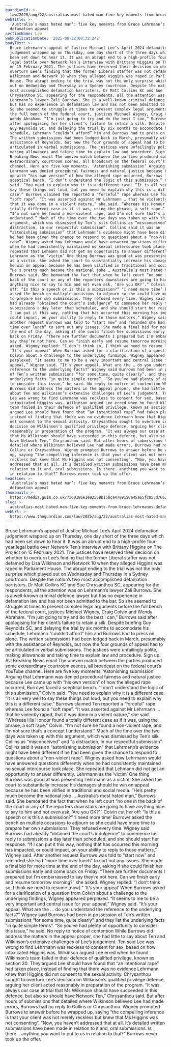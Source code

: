 ```yaml
---
guardianId: >-
  law/2025/aug/22/australias-most-hated-man-five-key-moments-from-bruce-lehrmanns-defamation-appeal-ntwnfb
webTitle: >-
  ‘Australia’s most hated man’: five key moments from Bruce Lehrmann’s
  defamation appeal
sectionName: Law
webPublicationDate: '2025-08-22T09:32:24Z'
bodyText: >-
  Bruce Lehrmann’s appeal of Justice Michael Lee’s April 2024 defamation
  judgement wrapped up on Thursday, one day short of the three days which had
  been set down to hear it. It was an abrupt end to a high-profile four-year
  legal battle over Network Ten’s interview with Brittany Higgins on The Project
  on 15 February 2021. The justices have reserved their decision on whether to
  overturn Lee’s finding that the former Liberal staffer was not defamed by Lisa
  Wilkinson and Network 10 when they alleged Higgins was raped in Parliament
  House. The abrupt ending to the trial was not the only surprise which played
  out on Wednesday and Thursday in a Sydney courtroom. Despite the nation’s two
  most accomplished defamation barristers, Dr Matt Collins KC and Sue
  Chrysanthou SC, appearing for the respondents, all the attention was on
  Lehrmann’s lawyer Zali Burrows. She is a well-known criminal defence lawyer
  but has no experience in defamation law and has not been admitted to the bar.
  So she seemed to struggle at times to present complex legal arguments before
  the full bench of the federal court, justices Michael Wigney, Craig Colvin and
  Wendy Abraham. “I’m just going to try and do the best I can,” Burrows said
  after apologising for her client’s failure to retain a silk. Despite briefing
  Guy Reynolds SC, and delaying the trial by six months to accomodate his
  schedule, Lehrmann “couldn’t afford” him and Burrows had to press on alone.
  The written submissions had been lodged back in March, presumably with the
  assistance of Reynolds, but now the four grounds of appeal had to be
  articulated in verbal submissions. The justices were unfailingly polite,
  making allowances and taking time to explain law and procedure. Sign up: AU
  Breaking News email The uneven match between the parties produced some
  extraordinary courtroom scenes, all broadcast on the federal court’s YouTube
  channel. Here are five key moments. ‘Astonishing submission’ Arguing that
  Lehrmann was denied procedural fairness and natural justice because Lee came
  up with “his own version” of how the alleged rape occurred, Burrows faced a
  sceptical bench. “I don’t understand the logic of this submission,” Colvin
  said. “You need to explain why it is a different case. “It is all very well to
  say these things out loud, but you need to explain why this is a different
  case.” Burrows claimed Ten reported a “forceful” rape whereas Lee found a
  “soft rape”. “It was asserted against Mr Lehrmann … that he violently raped,
  that it was done in a violent nature,” she said. “Whereas His Honour found a
  totally different case as if it was, using the phrase, a soft rape.” Colvin:
  “I’m not sure he found a non-violent rape, and I’m not sure that’s a concept I
  understand.” Much of the time over the two days was taken up with this
  argument, which was dismissed by Ten’s silk Collins as “misconceived” and “a
  distraction, in our respectful submission”. Collins said it was an
  “astonishing submission” that Lehrmann’s evidence might have been different if
  he had been given the chance to respond to questions about a “non-violent
  rape”. Wigney asked how Lehrmann would have answered questions differently
  when he had consistently maintained no sexual intercourse took place. She
  repeated that Lehmann did not get an opportunity to answer differently.
  Lehrmann as the ‘victim’ One thing Burrows was good at was presenting Lehrmann
  as a victim. She asked the court to substantially increase his damages should
  he win on appeal because he has been vilified in traditional and social media.
  “He’s pretty much become the national joke … Australia’s most hated man,”
  Burrows said. She bemoaned the fact that when he left court “no one in the
  back of the court or any of the reporters downstairs are going to have
  anything nice to say to him and not even ask, ‘Are you OK?’.” Colvin cut her
  off: “Is this a speech or is this a submission?” ‘I need more time’ Burrows
  asked the bench on multiple occasions to adjourn so she could have more time
  to prepare her own submissions. They refused every time. Wigney said Burrows
  had already “obtained the court’s indulgence” to commence her reply to
  submissions a day later than scheduled, and she should start her response. “If
  I can put it this way, nothing that has occurred this morning has impacted, or
  could impact, on your ability to reply to those matters,” Wigney said. After
  another request Burrows was told to “start now” and reminded she had “more
  time over lunch” to sort out any issues. She made a final bid for more time at
  the end of the day, asking if she could finish her submissions early and come
  back on Friday. “There are further documents I prepared but I’m embarrassed to
  say they’re not here. Can we finish early and resume tomorrow morning?” she
  asked. Wigney replied: “I don’t think so, I think we need to resume [now].”
  ‘It’s your appeal’ When Burrows asked for a clarification of a question from
  Colvin about a challenge to the underlying findings, Wigney appeared
  perplexed. “It seems to me to be a very important and central issue for your
  appeal,” Wigney said. “It’s your appeal. What are the … do you understand the
  reference to the underlying facts?” Wigney said Burrows had been in possession
  of Ten’s written submissions “for some time, quite clearly”, and they list the
  underlying facts “in quite simple terms”. “So you’ve had plenty of opportunity
  to consider this issue,” he said. No reply to notice of contention While
  Burrows did address the matters in the appeal proper, she had little to say
  about Ten and Wilkinson’s extensive challenges of Lee’s judgement. Ten said
  Lee was wrong to find Lehrmann was reckless to consent for sex, based on how
  intoxicated Higgins was. Wilkinson argued Lee erred when he found Wilkinson’s
  team failed in their defence of qualified privilege, known as section 30. They
  argued Lee should have found that “an intentional rape” had taken place,
  instead of finding that there was no evidence Lehrmann knew that Higgins did
  not consent to the sexual activity. Chrysanthou sought to overturn Lee’s
  decision on Wilkinson’s qualified privilege defence, arguing her client acted
  reasonably in preparation of the program. “It was always our case at trial
  that Ms Wilkinson should have succeeded in this defence, but also so should
  have Network Ten,” Chrysanthou said. But after hours of submissions that
  detailed where Wilkinson believed Lee had made errors, Burrows had no reply to
  Collins or Chrysanthou. Wigney prompted Burrows to answer before he wrapped
  up, saying “the compelling inference is that your client was not merely
  reckless but knew that Ms Higgins was not consenting”. “Now, you haven’t
  addressed that at all. It’s detailed written submissions have been made in
  relation to it and, oral submissions. Is there… anything you want to put to us
  in relation to that?” Burrows never took up the offer.
headline: >-
  ‘Australia’s most hated man’: five key moments from Bruce Lehrmann’s
  defamation appeal
thumbnail: >-
  https://media.guim.co.uk/7260186e1e82568b15bca4789158a45a65fc053d/662_112_4841_3873/500.jpg
slug: >-
  australias-most-hated-man-five-key-moments-from-bruce-lehrmanns-defamation-appeal
webUrl: >-
  https://www.theguardian.com/law/2025/aug/22/australias-most-hated-man-five-key-moments-from-bruce-lehrmanns-defamation-appeal-ntwnfb
---
```

Bruce Lehrmann’s appeal of Justice Michael Lee’s April 2024 defamation judgement wrapped up on Thursday, one day short of the three days which had been set down to hear it. It was an abrupt end to a high-profile four-year legal battle over Network Ten’s interview with Brittany Higgins on The Project on 15 February 2021. The justices have reserved their decision on whether to overturn Lee’s finding that the former Liberal staffer was not defamed by Lisa Wilkinson and Network 10 when they alleged Higgins was raped in Parliament House. The abrupt ending to the trial was not the only surprise which played out on Wednesday and Thursday in a Sydney courtroom. Despite the nation’s two most accomplished defamation barristers, Dr Matt Collins KC and Sue Chrysanthou SC, appearing for the respondents, all the attention was on Lehrmann’s lawyer Zali Burrows. She is a well-known criminal defence lawyer but has no experience in defamation law and has not been admitted to the bar. So she seemed to struggle at times to present complex legal arguments before the full bench of the federal court, justices Michael Wigney, Craig Colvin and Wendy Abraham. “I’m just going to try and do the best I can,” Burrows said after apologising for her client’s failure to retain a silk. Despite briefing Guy Reynolds SC, and delaying the trial by six months to accomodate his schedule, Lehrmann “couldn’t afford” him and Burrows had to press on alone. The written submissions had been lodged back in March, presumably with the assistance of Reynolds, but now the four grounds of appeal had to be articulated in verbal submissions. The justices were unfailingly polite, making allowances and taking time to explain law and procedure. Sign up: AU Breaking News email The uneven match between the parties produced some extraordinary courtroom scenes, all broadcast on the federal court’s YouTube channel. Here are five key moments. ‘Astonishing submission’ Arguing that Lehrmann was denied procedural fairness and natural justice because Lee came up with “his own version” of how the alleged rape occurred, Burrows faced a sceptical bench. “I don’t understand the logic of this submission,” Colvin said. “You need to explain why it is a different case. “It is all very well to say these things out loud, but you need to explain why this is a different case.” Burrows claimed Ten reported a “forceful” rape whereas Lee found a “soft rape”. “It was asserted against Mr Lehrmann … that he violently raped, that it was done in a violent nature,” she said. “Whereas His Honour found a totally different case as if it was, using the phrase, a soft rape.” Colvin: “I’m not sure he found a non-violent rape, and I’m not sure that’s a concept I understand.” Much of the time over the two days was taken up with this argument, which was dismissed by Ten’s silk Collins as “misconceived” and “a distraction, in our respectful submission”. Collins said it was an “astonishing submission” that Lehrmann’s evidence might have been different if he had been given the chance to respond to questions about a “non-violent rape”. Wigney asked how Lehrmann would have answered questions differently when he had consistently maintained no sexual intercourse took place. She repeated that Lehmann did not get an opportunity to answer differently. Lehrmann as the ‘victim’ One thing Burrows was good at was presenting Lehrmann as a victim. She asked the court to substantially increase his damages should he win on appeal because he has been vilified in traditional and social media. “He’s pretty much become the national joke … Australia’s most hated man,” Burrows said. She bemoaned the fact that when he left court “no one in the back of the court or any of the reporters downstairs are going to have anything nice to say to him and not even ask, ‘Are you OK?’.” Colvin cut her off: “Is this a speech or is this a submission?” ‘I need more time’ Burrows asked the bench on multiple occasions to adjourn so she could have more time to prepare her own submissions. They refused every time. Wigney said Burrows had already “obtained the court’s indulgence” to commence her reply to submissions a day later than scheduled, and she should start her response. “If I can put it this way, nothing that has occurred this morning has impacted, or could impact, on your ability to reply to those matters,” Wigney said. After another request Burrows was told to “start now” and reminded she had “more time over lunch” to sort out any issues. She made a final bid for more time at the end of the day, asking if she could finish her submissions early and come back on Friday. “There are further documents I prepared but I’m embarrassed to say they’re not here. Can we finish early and resume tomorrow morning?” she asked. Wigney replied: “I don’t think so, I think we need to resume [now].” ‘It’s your appeal’ When Burrows asked for a clarification of a question from Colvin about a challenge to the underlying findings, Wigney appeared perplexed. “It seems to me to be a very important and central issue for your appeal,” Wigney said. “It’s your appeal. What are the … do you understand the reference to the underlying facts?” Wigney said Burrows had been in possession of Ten’s written submissions “for some time, quite clearly”, and they list the underlying facts “in quite simple terms”. “So you’ve had plenty of opportunity to consider this issue,” he said. No reply to notice of contention While Burrows did address the matters in the appeal proper, she had little to say about Ten and Wilkinson’s extensive challenges of Lee’s judgement. Ten said Lee was wrong to find Lehrmann was reckless to consent for sex, based on how intoxicated Higgins was. Wilkinson argued Lee erred when he found Wilkinson’s team failed in their defence of qualified privilege, known as section 30. They argued Lee should have found that “an intentional rape” had taken place, instead of finding that there was no evidence Lehrmann knew that Higgins did not consent to the sexual activity. Chrysanthou sought to overturn Lee’s decision on Wilkinson’s qualified privilege defence, arguing her client acted reasonably in preparation of the program. “It was always our case at trial that Ms Wilkinson should have succeeded in this defence, but also so should have Network Ten,” Chrysanthou said. But after hours of submissions that detailed where Wilkinson believed Lee had made errors, Burrows had no reply to Collins or Chrysanthou. Wigney prompted Burrows to answer before he wrapped up, saying “the compelling inference is that your client was not merely reckless but knew that Ms Higgins was not consenting”. “Now, you haven’t addressed that at all. It’s detailed written submissions have been made in relation to it and, oral submissions. Is there… anything you want to put to us in relation to that?” Burrows never took up the offer.

